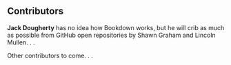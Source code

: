 ## Contributors {-}

**Jack Dougherty** has no idea how Bookdown works, but he will crib as much as possible from GitHub open repositories by Shawn Graham and Lincoln Mullen. . .

Other contributors to come. . .
